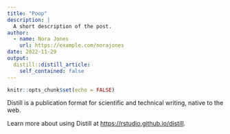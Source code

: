 ```yaml
---
title: "Poop"
description: |
  A short description of the post.
author:
  - name: Nora Jones
    url: https://example.com/norajones
date: 2022-11-29
output:
  distill::distill_article:
    self_contained: false
---
```



```r
knitr::opts_chunk$set(echo = FALSE)
```

Distill is a publication format for scientific and technical writing, native to the web.

Learn more about using Distill at <https://rstudio.github.io/distill>.


